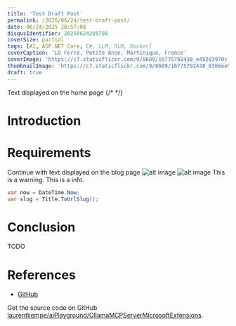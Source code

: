 ```yaml
---
title: 'Test Draft Post'
permalink: /2025/06/24/test-draft-post/
date: 06/24/2025 20:57:08
disqusIdentifier: 20250624205708
coverSize: partial
tags: [AI, ASP.NET Core, C#, LLM, SLM, Docker]
coverCaption: 'LO Ferré, Petite Anse, Martinique, France'
coverImage: 'https://c7.staticflickr.com/9/8689/16775792438_e45283970c_h.jpg'
thumbnailImage: 'https://c7.staticflickr.com/9/8689/16775792438_8366ee5732_q.jpg'
draft: true
---
```

Text displayed on the home page
{/* <!-- more --> */}
# Introduction
# Requirements
Continue with text displayed on the blog page
![alt image](https://live.staticflickr.com/65535/49566323082_e1817988c2_c.jpg)
![alt image](/images/2025/dotnet-aspire_jetbrains-rider-services.png)
<Alert mode="warning">
This is a warning.
</Alert>
<Alert mode="info">
This is a info.
</Alert>
```csharp
var now = DateTime.Now;
var slug = Title.ToUrlSlug();
```
# Conclusion
TODO
# References
* [GitHub](https://github.com/laurentkempe/aiPlayground)

Get the source code on GitHub [laurentkempe/aiPlayground/OllamaMCPServerMicrosoftExtensions](TODO).

<GitHubCard user="laurentkempe" repo="aiPlayground" />